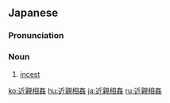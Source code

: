 ==Japanese==
{{ja-kanjitab|きん|しん|そう|かん|yomi=on}}

===Pronunciation===
{{ja-pron|きんしん そうかん|y=on}}

===Noun===
{{ja-noun|きんしん そうかん}}

# [[incest]]

[[ko:近親相姦]]
[[hu:近親相姦]]
[[ja:近親相姦]]
[[ru:近親相姦]]